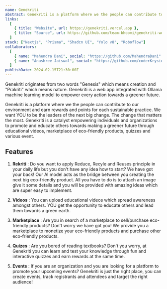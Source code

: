 ```yaml
---
name: Genekriti
abstract: Genekriti is a platform where we the people can contribute to our environment and earn rewards and points for each sustainable practice.
links:
  [
    { title: "Website", url: https://genekriti.vercel.app },
    { title: "Source", url: https://github.com/team-bhoomi/genekriti-web },
  ]
stack: ["Nextjs", "Prisma", "Shadcn UI", "Yolo v8", "Roboflow"]
collaborators:
  [
    { name: "Mahendra Dani", social: "https://github.com/MahendraDani" },
    { name: "Anushree Jaiswal", social: "https://github.com/coderKrysio" },
  ]
publishDate: 2024-02-15T21:30:00Z
---
```


Genekriti originates from two words "Genesis" which means creation and "Prakriti" which means nature. Genekriti is a web app integrated with Ollama machine learning model to empower every action towards a greener future.

Genekriti is a platform where we the people can contribute to our environment and earn rewards and points for each sustainable practice. We want YOU to be the leaders of the next big change. The change that matters the most. Genekriti is a catalyst empowering individuals and organizations to promote and educate others towards making a greener future through educational videos, marketplace of eco-friendly products, quizzes and various event.

## Features

1. **Rekriti** : Do you want to apply Reduce, Recyle and Reuses principle in your daily life but you don't have any idea how to start? We have got your back! Our AI model acts as the bridge between you creating the next big eco-friendly product. All you have to do is to attach an image give it some details and you will be provided with amazing ideas which are super easy to implement.

2. **Videos** : You can upload educational videos which spread awareness amongst others. YOU get the opportunity to educate others and lead them towards a green earth.

3. **Marketplace** : Are you in search of a marketplace to sell/purchase eco-friendly products? Don't worry we have got you! We provide you a marketplace to monetize your eco-friendly products and purchase other eco-friendly products.

4. **Quizes** : Are you bored of reading textbooks? Don't you worry, at Genekriti you can learn and test your knowledge through fun and interactive quizzes and earn rewards at the same time.

5. **Events** : If you are an organization and you are looking for a platform to promote your upcoming events? Genekriti is just the right place, you can create events, track registrants and attendees and target the right audience!
